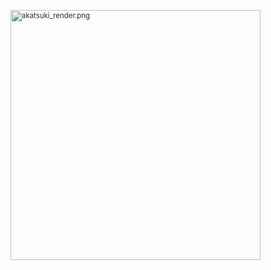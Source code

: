 <span style="color:rgb(45,45,45);font-size:11.44px;font-weight:normal;white-space:pre-wrap;">[[File:akatsuki_render.png|400px]]</span>